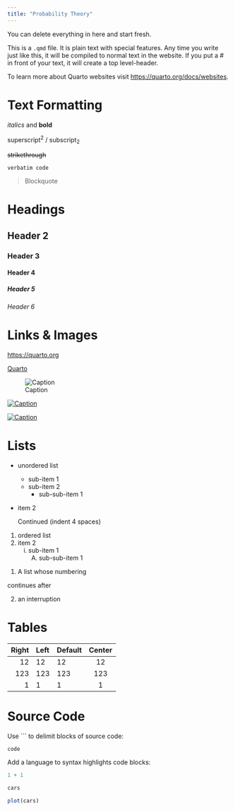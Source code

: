 ```yaml
---
title: "Probability Theory"
---
```


::: callout-note
You can delete everything in here and start fresh.
:::

This is a `.qmd` file. It is plain text with special features. Any time you write just like this, it will be compiled to normal text in the website. If you put a \# in front of your text, it will create a top level-header.

To learn more about Quarto websites visit <https://quarto.org/docs/websites>.

# Text Formatting

*italics* and **bold**

superscript^2^ / subscript~2~

~~strikethrough~~

`verbatim code`

> Blockquote

# Headings

## Header 2
### Header 3
#### Header 4
##### Header 5
###### Header 6

# Links & Images

<https://quarto.org>

[Quarto](https://quarto.org)

![Caption](../../assets/img/elephant.png)

[![Caption](../../assets/img/elephant.png)](https://quarto.org)

[![Caption](../../assets/img/elephant.png)](https://quarto.org "An elephant")


# Lists

* unordered list
    + sub-item 1
    + sub-item 2
        - sub-sub-item 1
        
*   item 2

    Continued (indent 4 spaces)
    
    
1. ordered list
2. item 2
    i) sub-item 1
         A.  sub-sub-item 1
         
(@)  A list whose numbering

continues after

(@)  an interruption

# Tables

| Right | Left | Default | Center |
|------:|:-----|---------|:------:|
|   12  |  12  |    12   |    12  |
|  123  |  123 |   123   |   123  |
|    1  |    1 |     1   |     1  |

# Source Code

Use ``` to delimit blocks of source code:

```
code
```

Add a language to syntax highlights code blocks:

```r
1 + 1
```

```r
cars
```

```r
plot(cars)
```
